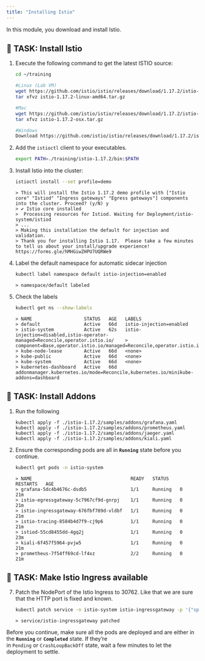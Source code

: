```yaml
---
title: "Installing Istio"
---
```


In this module, you download and install Istio.

## 🚀 TASK: Install Istio 

1.  Execute the following command to get the latest ISTIO source:
    
    ```bash       
    cd ~/training
    
    #Linux (Lab VM)
    wget https://github.com/istio/istio/releases/download/1.17.2/istio-1.17.2-linux-amd64.tar.gz
    tar xfvz istio-1.17.2-linux-amd64.tar.gz     
    
    #Mac
    wget https://github.com/istio/istio/releases/download/1.17.2/istio-1.17.2-osx.tar.gz
    tar xfvz istio-1.17.2-osx.tar.gz
    
    #Windows
    Download https://github.com/istio/istio/releases/download/1.17.2/istio-1.17.2-win.zip
    ```      
        
    
2.  Add the `istioctl` client to your executables.
    
    ```bash       
    export PATH=./training/istio-1.17.2/bin:$PATH
    ```        
        
    
3.  Install Istio into the cluster:
    
    
    ```bash       
    istioctl install --set profile=demo
    ```

    ```output   
    > This will install the Istio 1.17.2 demo profile with ["Istio core" "Istiod" "Ingress gateways" "Egress gateways"] components into the cluster. Proceed? (y/N) y
    > ✔ Istio core installed
    >  Processing resources for Istiod. Waiting for Deployment/istio-system/istiod
    > ...
    > Making this installation the default for injection and validation.
    > Thank you for installing Istio 1.17.  Please take a few minutes to tell us about your install/upgrade experience!  https://forms.gle/hMHGiwZHPU7UQRWe9
    ```     
        
    
4.  Label the default namespace for automatic sidecar injection
    
    ```bash       
    kubectl label namespace default istio-injection=enabled                                                                                   
    ```

    ```output   
    > namespace/default labeled
     ```        
       
    
5.  Check the labels
    
    ```bash       
    kubectl get ns --show-labels                                                                                                              
    ```

    ```output   
    > NAME                   STATUS   AGE   LABELS
    > default                Active   66d   istio-injection=enabled
    > istio-system           Active   62s   istio-injection=disabled,istio-operator-managed=Reconcile,operator.istio.io/	> component=Base,operator.istio.io/managed=Reconcile,operator.istio.io/version=1.4.0
    > kube-node-lease        Active   66d   <none>
    > kube-public            Active   66d   <none>
    > kube-system            Active   66d   <none>
    > kubernetes-dashboard   Active   66d   addonmanager.kubernetes.io/mode=Reconcile,kubernetes.io/minikube-addons=dashboard
    ```
    
## 🚀 TASK: Install Addons

1.  Run the following

    ```shell script
    kubectl apply -f ./istio-1.17.2/samples/addons/grafana.yaml
    kubectl apply -f ./istio-1.17.2/samples/addons/prometheus.yaml
    kubectl apply -f ./istio-1.17.2/samples/addons/jaeger.yaml
    kubectl apply -f ./istio-1.17.2/samples/addons/kiali.yaml

    ```



1.  Ensure the corresponding pods are all in **`Running`** state before you continue.
    
    ```bash
    kubectl get pods -n istio-system
    ```

    ```output   
    > NAME                                    READY   STATUS    RESTARTS   AGE
    > grafana-5dc4b4676c-dsdb5                1/1     Running   0          21m
    > istio-egressgateway-5c7967cf9d-gnrpj    1/1     Running   0          21m
    > istio-ingressgateway-676fbf789d-vldbf   1/1     Running   0          21m
    > istio-tracing-8584b4d7f9-cj9p6          1/1     Running   0          21m
    > istiod-55cd8455dd-4gq2j                 1/1     Running   0          23m
    > kiali-6f457f5964-pvjw5                  1/1     Running   0          21m
    > prometheus-7f54ff69cd-lf4xz             2/2     Running   0          21m
    ```

## 🚀 TASK: Make Istio Ingress available

7.  Patch the NodePort of the Istio Ingress to 30762. Like that we are sure that the HTTP port is fixed and known.
    
    ```bash
    kubectl patch service -n istio-system istio-ingressgateway -p '{"spec": {"ports": [{"nodePort": 30762,"port":80,"name": "http2"}],"type": "NodePort"}}'
    ```

    ```output   
    > service/istio-ingressgateway patched
    ```
    

​Before you continue, make sure all the pods are deployed and are either in the **`Running`** or **`Completed`** state. If they’re in `Pending` or `CrashLoopBackOff` state, wait a few minutes to let the deployment to settle.






